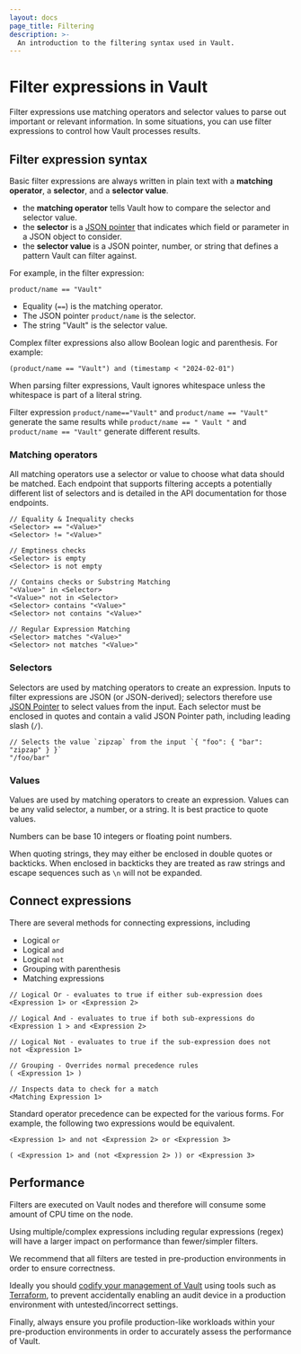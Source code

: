```yaml
---
layout: docs
page_title: Filtering
description: >-
  An introduction to the filtering syntax used in Vault.
---
```


# Filter expressions in Vault

Filter expressions use matching operators and selector values to parse
out important or relevant information. In some situations, you can use filter
expressions to control how Vault processes results.

## Filter expression syntax

Basic filter expressions are always written in plain text with a
**matching operator**, a **selector**, and a **selector value**.

- the **matching operator** tells Vault how to compare the selector and selector
  value.
- the **selector** is a [JSON pointer](https://tools.ietf.org/html/rfc6901) that
  indicates which field or parameter in a JSON object to consider.
- the **selector value** is a JSON pointer, number, or string that defines a
  pattern Vault can filter against.

For example, in the filter expression:

```text
product/name == "Vault"
```

- Equality (`==`) is the matching operator.
- The JSON pointer `product/name` is the selector.
- The string "Vault" is the selector value.

Complex filter expressions also allow Boolean logic and parenthesis. For example:

```text
(product/name == "Vault") and (timestamp < "2024-02-01") 
```

When parsing filter expressions, Vault ignores whitespace unless the whitespace
is part of a literal string.

Filter expression 
`product/name=="Vault"` and `product/name == "Vault"` generate the same results
while `product/name == " Vault "` and `product/name == "Vault"` generate
different results.

### Matching operators

All matching operators use a selector or value to choose what data should be
matched. Each endpoint that supports filtering accepts a potentially different
list of selectors and is detailed in the API documentation for those endpoints.

```text
// Equality & Inequality checks
<Selector> == "<Value>"
<Selector> != "<Value>"

// Emptiness checks
<Selector> is empty
<Selector> is not empty

// Contains checks or Substring Matching
"<Value>" in <Selector>
"<Value>" not in <Selector>
<Selector> contains "<Value>"
<Selector> not contains "<Value>"

// Regular Expression Matching
<Selector> matches "<Value>"
<Selector> not matches "<Value>"
```

### Selectors

Selectors are used by matching operators to create an expression. Inputs to
filter expressions are JSON (or JSON-derived); selectors therefore use [JSON
Pointer](https://tools.ietf.org/html/rfc6901) to select values from the input.
Each selector must be enclosed in quotes and contain a valid JSON Pointer path,
including leading slash (`/`).

```text
// Selects the value `zipzap` from the input `{ "foo": { "bar": "zipzap" } }`
"/foo/bar"
```

### Values

Values are used by matching operators to create an expression. Values can be any
valid selector, a number, or a string. It is best practice to quote values.

Numbers can be base 10 integers or floating point numbers.

When quoting strings, they may either be enclosed in double quotes or backticks.
When enclosed in backticks they are treated as raw strings and escape sequences
such as `\n` will not be expanded.

## Connect expressions

There are several methods for connecting expressions, including

- Logical `or`
- Logical `and`
- Logical `not`
- Grouping with parenthesis
- Matching expressions

```text
// Logical Or - evaluates to true if either sub-expression does
<Expression 1> or <Expression 2>

// Logical And - evaluates to true if both sub-expressions do
<Expression 1 > and <Expression 2>

// Logical Not - evaluates to true if the sub-expression does not
not <Expression 1>

// Grouping - Overrides normal precedence rules
( <Expression 1> )

// Inspects data to check for a match
<Matching Expression 1>
```

Standard operator precedence can be expected for the various forms. For example,
the following two expressions would be equivalent.

```text
<Expression 1> and not <Expression 2> or <Expression 3>

( <Expression 1> and (not <Expression 2> )) or <Expression 3>
```

## Performance

Filters are executed on Vault nodes and therefore will consume some amount
of CPU time on the node.

<Note title="Regular expressions">
  Using multiple/complex expressions including regular expressions
  (regex) will have a larger impact on performance than fewer/simpler filters.
</Note>

We recommend that all filters are tested in pre-production environments in order
to ensure correctness.

Ideally you should [codify your management of Vault](/vault/tutorials/operations/codify-mgmt-vault-terraform)
using tools such as [Terraform](https://www.terraform.io/), to prevent accidentally enabling an audit device
in a production environment with untested/incorrect settings.

Finally, always ensure you profile production-like workloads within your pre-production
environments in order to accurately assess the performance of Vault.
